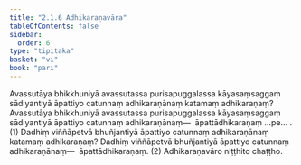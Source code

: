 ```yaml
---
title: "2.1.6 Adhikaraṇavāra"
tableOfContents: false
sidebar:
  order: 6
type: "tipitaka"
basket: "vi"
book: "pari"
---
```



<DynamicBreadcrumb />

<Division number="244" book="pari" bookNo="5" page="143">

<Paragraph number="1000" book="pari">
Avassutāya bhikkhuniyā avassutassa purisapuggalassa kāyasaṃsaggaṃ sādiyantiyā āpattiyo catunnaṃ adhikaraṇānaṃ katamaṃ adhikaraṇaṃ? Avassutāya bhikkhuniyā avassutassa purisapuggalassa kāyasaṃsaggaṃ sādiyantiyā āpattiyo catunnaṃ adhikaraṇānaṃ—  āpattādhikaraṇaṃ …pe… . (1)
</Paragraph>

<Paragraph number="1001" book="pari">
Dadhiṃ viññāpetvā bhuñjantiyā āpattiyo catunnaṃ adhikaraṇānaṃ katamaṃ adhikaraṇaṃ? Dadhiṃ viññāpetvā bhuñjantiyā āpattiyo catunnaṃ adhikaraṇānaṃ—  āpattādhikaraṇaṃ. (2)

</Paragraph>
</Division>

<Paragraph number="1002" type="center" book="pari">
Adhikaraṇavāro niṭṭhito chaṭṭho.
</Paragraph>
